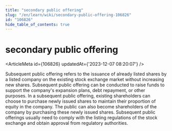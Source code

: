 ```yaml
---
title: "secondary public offering"
slug: "/en/learn/wiki/secondary-public-offering-106826"
id: "106826"
hide_table_of_contents: true
---
```



# secondary public offering

<ArticleMeta id={106826} updatedAt={'2023-12-07 08:20:07'} />
<div className='border-solid border-b border-t-0 my-4 border-[var(--ifm-color-gray-300)]' />

Subsequent public offering refers to the issuance of already listed shares by a listed company on the existing stock exchange market without increasing new shares. Subsequent public offering can be conducted to raise funds to support the company's expansion plans, debt repayment, or other purposes. In a subsequent public offering, existing shareholders can choose to purchase newly issued shares to maintain their proportion of equity in the company. The public can also become shareholders of the company by purchasing these newly issued shares. Subsequent public offerings usually need to comply with the listing regulations of the stock exchange and obtain approval from regulatory authorities.
